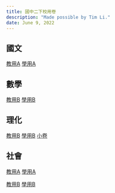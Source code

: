 ```yaml
---
title: 國中二下校用卷
description: "Made possible by Tim Li."
date: June 9, 2022
---
```




## 國文
[教用A](https://drive.google.com/file/d/1k_QDrAeoC_0to4_mcu-DK0mMa9fawdmQ/view?usp=sharing)
[學用A](https://drive.google.com/file/d/1F_5EYWGAazIudETrg72XHkWZ9qnMU4f-/view?usp=sharing)

## 數學
[教用B](https://drive.google.com/file/d/1c_nWUC8dbHKcJ0l-QIU-bLzNbd-hxaCx/view?usp=sharing)
[學用B](https://drive.google.com/file/d/1cn6T_P5cFyCn4opDvarxft0bTzi9h1bG/view?usp=sharing)

## 理化
[教用B](https://drive.google.com/file/d/1N6sGtXRPv601WpC0vimGNW6p3b221FRc/view?usp=sharing)
[學用B](https://drive.google.com/file/d/1X9x2JLA4aRS5KDy8BW4QJa34Mwrp5lqZ/view?usp=sharing)
[小卷](https://drive.google.com/drive/folders/1ix3UK1ec1GhcEc64-w8RObYOT7j1Rn-B?usp=sharing)

## 社會
[教用A](https://drive.google.com/file/d/1MaKlwyudd-B0J0ru16V-xkprJ0hKCmWC/view?usp=sharing)
[學用A](https://drive.google.com/file/d/1UF7YFviUJ00Wu2DdQWtRudCy2ZCoOIQk/view?usp=sharing)

[教用B](https://drive.google.com/file/d/1zFSCp08PBK5E2z84snvnWkaQmwet65f8/view?usp=sharing)
[學用B](https://drive.google.com/file/d/1yXU18Mfu8AYGpMzBGceOtFCZuiWU5dGN/view?usp=sharing)

